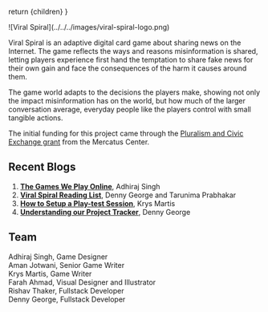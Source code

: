 
  return <DefaultLayoutNarrow>{children}</DefaultLayoutNarrow>
}


<div style={{ width: "16em" }}>
  <div style={{ width: "80px" }}>
    ![Viral Spiral](../../../images/viral-spiral-logo.png)
  </div>
</div>

Viral Spiral is an adaptive digital card game about sharing news on the Internet. The game reflects the ways and reasons misinformation is shared, letting players experience first hand the temptation to share fake news for their own gain and face the consequences of the harm it causes around them.

The game world adapts to the decisions the players make, showing not only the impact misinformation has on the world, but how much of the larger conversation average, everyday people like the players control with small tangible actions.

The initial funding for this project came through the [Pluralism and Civic Exchange grant](https://www.mercatus.org/features/mercatus-program-pluralism-civil-exchange-announces-first-cohort-grant-recipients) from the Mercatus Center.

## Recent Blogs

1. **[The Games We Play Online](/blog/the-games-we-play-online)**, Adhiraj Singh
2. **[Viral Spiral Reading List](/blog/viral-spiral-reading-list)**, Denny George and Tarunima Prabhakar
3. **[How to Setup a Play-test Session](/blog/how-to-set-a-playtest)**, Krys Martis
4. **[Understanding our Project Tracker](/blog/understanding-viral-spiral-project-page)**, Denny George

## Team

Adhiraj Singh, Game Designer  
Aman Jotwani, Senior Game Writer  
Krys Martis, Game Writer  
Farah Ahmad, Visual Designer and Illustrator  
Rishav Thaker, Fullstack Developer  
Denny George, Fullstack Developer
